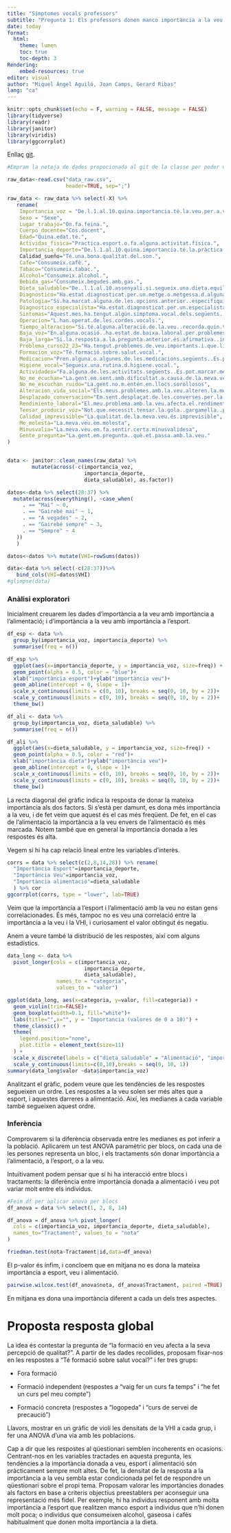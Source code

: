 ```yaml
---
title: "Símptomes vocals professors"
subtitle: "Pregunta 1: Els professors donen manco importància a la veu que a l'esport o l'alimentació?"
date: today
format:
  html:
    theme: lumen
    toc: true
    toc-depth: 3
Rendering:
    embed-resources: true
editor: visual
author: "Miquel Àngel Aguiló, Joan Camps, Gerard Ribas"
lang: "ca"
---
```


```r
knitr::opts_chunk$set(echo = F, warning = FALSE, message = FALSE)
library(tidyverse)
library(readr)
library(janitor)
library(viridis)
library(ggcorrplot)
```

Enllaç [git](https://github.com/gerardet46/Entrega_2_AD).

```r
#Empram la neteja de dades propocionada al git de la classe per poder unificar totes les preguntes en un sol document.

raw_data<-read.csv("data_raw.csv",
                   header=TRUE, sep=";")

raw_data <- raw_data %>% select(-X) %>% 
   rename(
    Importancia_voz = "De.l.1.al.10.quina.importancia.té.la.veu.per.a.vostè.",
    Sexo = "Sexe",
    Lugar_trabajo="On.fa.feina.",
    Cuerpo_docente="Cos.docent",
    Edad="Quina.edat.té.",
    Actividas_fisica="Practica.esport.o.fa.alguna.activitat.física.",
    Importancia_deporte="De.l.1.al.10.quina.importancia.té.la.pràctica.de.l.esport.o.activitat.física.per.a.vostè.",
    Calidad_sueño="Té.una.bona.qualitat.del.son.",
    Cafe="Consumeix.cafè.",
    Tabaco="Consumeix.tabac.",
    Alcohol="Consumeix.alcohol.",
    Bebida_gas="Consumeix.begudes.amb.gas.",
    Dieta_saludable="De..l.1.al.10.assenyali.si.segueix.una.dieta.equilibrada.i.saludable.",
    Diagnostico="Ha.estat.diagnosticat.per.un.metge.o.metgessa.d.alguna.de.les.malalties.següents.",
    Patologia="Si.ha.marcat.alguna.de.les.opcions.anterior..especifiqui.la.patologia.",
    Diagnostico_especialista="Ha.estat.diagnosticat.per.un.especialista.mèdic..otorinolaringòleg..foniatra..d.alguna.lesió.a.les.cordes.vocals.",
    Sintomas="Aquest.mes.ha.tengut.algún.símptoma.vocal.dels.següents..Es.pot.marcar.més.d.una.opció",
    Operacion="L.han.operat.de.les.cordes.vocals.",
    Tiempo_alteracion="Si.té.alguna.alteració.de.la.veu..recorda.quin.temps.fa.que.va.començar.",
    Baja_voz="En.alguna.ocasió..ha.estat.de.baixa.laboral.per.problemes.de.veu.",
    Baja_larga="Si.la.resposta.a.la.pregunta.anterior.és.afirmativa..indiqui.la.periodicitat..cada.any..trimestre.....i.la.durada.de.la.baixa.més.llarga.i.la.malaltia",
    Problema_curso22_23="Ha.tengut.problemes.de.veu.importants.i.que.li.han.dificultat.la.feina.al.llarg.del.curs.2022.2023.",
    Formacion_voz="Té.formació.sobre.salut.vocal.",
    Medicacion="Pren.alguna.o.algunes.de.les.medicacions.següents..Es.pot.marcar.més.d.una.opció",
    Higiene_vocal="Segueix.una.rutina.d.higiene.vocal.",
    Actividades="Fa.alguna.de.les.activitats.següents..Es.pot.marcar.més.d.una.opció",
    No_me_ecuchan="La.gent.em.sent.amb.dificultat.a.causa.de.la.meva.veu",
    No_me_escuchan_ruido="La.gent.no.m.entén.en.llocs.sorollosos",
    Alteracion_vida_social="Els.meus.problemes.amb.la.veu.alteren.la.meva.vida.personal.i.social",
    Desplazado_conversacion="Em.sent.desplaçat.de.les.converses.per.la.meva.veu",
    Rendimiento_laboral="El.meu.problema.amb.la.veu.afecta.el.rendiment.laboral",
    Tensar_producir_voz="Not.que.necessit.tensar.la.gola..gargamella..per.produir.la.veu",
    Calidad_imprevisible="La.qualitat.de.la.meva.veu.és.imprevisible",
    Me_molesta="La.meva.veu.em.molesta",
    Minusvalia="La.meva.veu.em.fa.sentir.certa.minusvalidesa",
    Gente_pregunta="La.gent.em.pregunta..què.et.passa.amb.la.veu."
)


data <- janitor::clean_names(raw_data) %>% 
        mutate(across(-c(importancia_voz,
                         importancia_deporte,
                         dieta_saludable), as.factor))

datos<-data %>% select(28:37) %>% 
  mutate(across(everything(), ~case_when(
     . == "Mai" ~ 0,
     . == "Gairebé mai" ~ 1,
     . == "A vegades" ~ 2,
     . == "Gairebé sempre" ~ 3,
     . == "Sempre" ~ 4
   ))
   )

datos<-datos %>% mutate(VHI=rowSums(datos))

data<-data %>% select(-c(28:37))%>% 
   bind_cols(VHI=datos$VHI)
#glimpse(data)
```

### Anàlisi exploratori

Inicialment creuarem les dades d'importància a la veu amb importància a l'alimentació; i d'importància a la veu amb importància a l'esport.

```r
df_esp <- data %>%
  group_by(importancia_voz, importancia_deporte) %>%
  summarise(freq = n())

df_esp %>% 
  ggplot(aes(x=importancia_deporte, y = importancia_voz, size=freq)) +
  geom_point(alpha = 0.5, color = "blue")+
  xlab("importància esport")+ylab("importància veu")+
  geom_abline(intercept = 0, slope = 1)+
  scale_x_continuous(limits = c(0, 10), breaks = seq(0, 10, by = 2))+
  scale_y_continuous(limits = c(0, 10), breaks = seq(0, 10, by = 2))+
  theme_bw()

df_ali <- data %>%
  group_by(importancia_voz, dieta_saludable) %>%
  summarise(freq = n())

df_ali %>% 
  ggplot(aes(x=dieta_saludable, y = importancia_voz, size=freq)) +
  geom_point(alpha = 0.5, color = "red")+
  xlab("importància dieta")+ylab("importància veu")+
  geom_abline(intercept = 0, slope = 1)+
  scale_x_continuous(limits = c(0, 10), breaks = seq(0, 10, by = 2))+
  scale_y_continuous(limits = c(0, 10), breaks = seq(0, 10, by = 2))+
  theme_bw()

```

La recta diagonal del gràfic indica la resposta de donar la mateixa importància als dos factors. Si s'està per damunt, es dona més importància a la veu, i de fet veim que aquest és el cas més freqüent. De fet, en el cas de l'alimentació la importància a la veu envers de l'alimentació és més marcada. Notem també que en general la importància donada a les respostes és alta.

Vegem si hi ha cap relació lineal entre les variables d'interès.

```r
corrs = data %>% select(c(2,8,14,28)) %>% rename(
  "Importància Esport"=importancia_deporte,
  "Importància Veu"=importancia_voz,
  "Importància alimentació"=dieta_saludable
  ) %>% cor
ggcorrplot(corrs, type = "lower", lab=TRUE)
```

Veim que la importància a l'esport i l'alimentació amb la veu no estan gens correlacionades. És més, tampoc no es veu una correlació entre la importància a la veu i la VHI, i curiosament el valor obtingut és negatiu.

Anem a veure també la distribució de les respostes, així com alguns estadístics.

```r
data_long <- data %>%
  pivot_longer(cols = c(importancia_voz, 
                         importancia_deporte, 
                         dieta_saludable),
                names_to = "categoria",
                values_to = "valor")

ggplot(data_long, aes(x=categoria, y=valor, fill=categoria)) + 
  geom_violin(trim=FALSE)+
  geom_boxplot(width=0.1, fill="white")+
  labs(title="",x="", y = "Importancia (valores de 0 a 10)") +
  theme_classic() +
  theme(
    legend.position="none",
    plot.title = element_text(size=11)
  ) + 
  scale_x_discrete(labels = c("dieta_saludable" = "Alimentació", "importancia_deporte" = "Esport", "importancia_voz" = "Veu")) +
  scale_y_continuous(limits=c(0,10),breaks = seq(0, 10, 1)) 
summary(data_long$valor ~data$importancia_voz)
```

Analitzant el gràfic, podem veure que les tendències de les respostes segueixen un ordre. Les respostes a la veu solen ser més altes que a esport, i aquestes darreres a alimentació. Així, les medianes a cada variable també segueixen aquest ordre.

### Inferència

Comprovarem si la diferència observada entre les medianes es pot inferir a la població. Aplicarem un test ANOVA paramètric per blocs, on cada una de les persones representa un bloc, i els tractaments són donar importància a l'alimentació, a l'esport, o a la veu.

Intuïtivament podem pensar que sí hi ha interacció entre blocs i tractaments: la diferència entre importància donada a alimentació i veu pot variar molt entre els individus.

```r
#Feim df per aplicar anova per blocs
df_anova = data %>% select(1, 2, 8, 14)

df_anova = df_anova %>% pivot_longer(
  cols = c(importancia_voz, importancia_deporte, dieta_saludable), 
  names_to="Tractament", values_to = "nota"
)

friedman.test(nota~Tractament|id,data=df_anova)
```

El p-valor és ínfim, i concloem que en mitjana no es dona la mateixa importància a esport, veu i alimentació.

```r
pairwise.wilcox.test(df_anova$nota, df_anova$Tractament, paired =TRUE)

```

En mitjana es dona una importància diferent a cada un dels tres aspectes.

# Proposta resposta global

La idea és contestar la pregunta de "la formació en veu afecta a la seva percepció de qualitat?". A partir de les dades recollides, proposam fixar-nos en les respostes a "Té formació sobre salut vocal?" i fer tres grups:

-   Fora formació

-   Formació independent (respostes a "vaig fer un curs fa temps" i "he fet un curs pel meu compte")

-   Formació concreta (respostes a "logopeda" i "curs de servei de precaució")

Llavors, mostrar en un gràfic de violí les densitats de la VHI a cada grup, i fer una ANOVA d'una via amb les poblacions.

Cap a dir que les respostes al qüestionari semblen incoherents en ocasions. Centrant-nos en les variables tractades en aquesta pregunta, les tendències a la importància donada a veu, esport i alimentació són pràcticament sempre molt altes. De fet, la densitat de la resposta a la importància a la veu sembla estar condicionada pel fet de respondre un qüestionari sobre el propi tema. Proposam valorar les importàncies donades als factors en base a criteris objectius preestablers per aconseguir una representació més fidel. Per exemple, hi ha individus responent amb molta importància a l'esport que realitzen manco esport a individus que n'hi donen molt poca; o individus que consumeixen alcohol, gaseosa i cafès habitualment que donen molta importància a la dieta.

